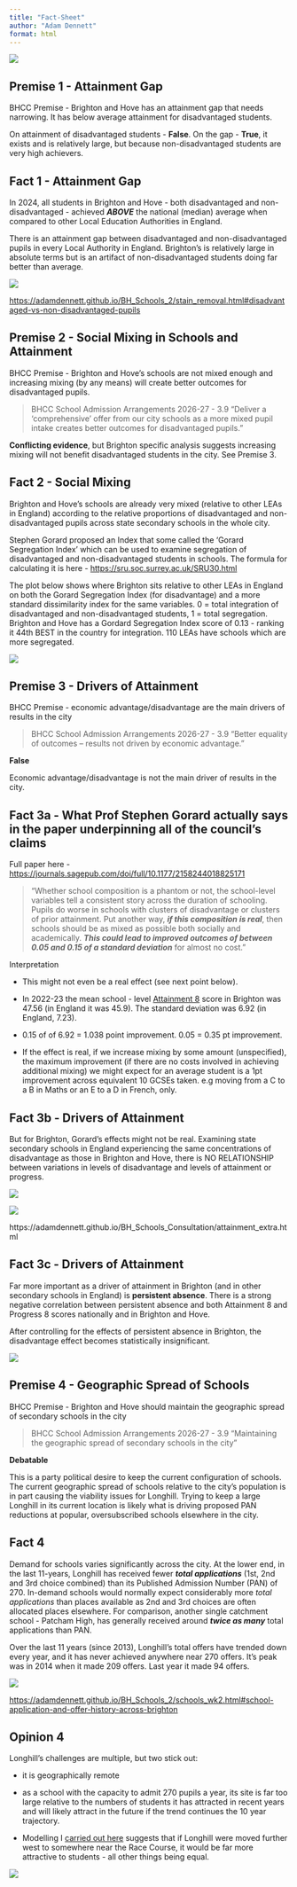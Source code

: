 ```yaml
---
title: "Fact-Sheet"
author: "Adam Dennett"
format: html
---
```


![](images/fact_check.jpeg)

## Premise 1 - Attainment Gap

BHCC Premise - Brighton and Hove has an attainment gap that needs narrowing. It has below average attainment for disadvantaged students.

On attainment of disadvantaged students - **False**. On the gap - **True**, it exists and is relatively large, but because non-disadvantaged students are very high achievers.

## Fact 1 - Attainment Gap

In 2024, all students in Brighton and Hove - both disadvantaged and non-disadvantaged - achieved ***ABOVE*** the national (median) average when compared to other Local Education Authorities in England.

There is an attainment gap between disadvantaged and non-disadvantaged pupils in every Local Authority in England. Brighton's is relatively large in absolute terms but is an artifact of non-disadvantaged students doing far better than average.

![](images/attainmentgap_95.png)

<https://adamdennett.github.io/BH_Schools_2/stain_removal.html#disadvantaged-vs-non-disadvantaged-pupils>

## Premise 2 - Social Mixing in Schools and Attainment

BHCC Premise - Brighton and Hove's schools are not mixed enough and increasing mixing (by any means) will create better outcomes for disadvantaged pupils.

> BHCC School Admission Arrangements 2026-27 - 3.9 "Deliver a ‘comprehensive’ offer from our city schools as a more mixed pupil intake creates better outcomes for disadvantaged pupils."

**Conflicting evidence**, but Brighton specific analysis suggests increasing mixing will not benefit disadvantaged students in the city. See Premise 3.

## Fact 2 - Social Mixing

Brighton and Hove's schools are already very mixed (relative to other LEAs in England) according to the relative proportions of disadvantaged and non-disadvantaged pupils across state secondary schools in the whole city.

Stephen Gorard proposed an Index that some called the 'Gorard Segregation Index' which can be used to examine segregation of disadvantaged and non-disadvantaged students in schools. The formula for calculating it is here - <https://sru.soc.surrey.ac.uk/SRU30.html>

The plot below shows where Brighton sits relative to other LEAs in England on both the Gorard Segregation Index (for disadvantage) and a more standard dissimilarity index for the same variables. 0 = total integration of disadvantaged and non-disadvantaged students, 1 = total segregation. Brighton and Hove has a Gordard Segregation Index score of 0.13 - ranking it 44th BEST in the country for integration. 110 LEAs have schools which are more segregated.

![](images/segregation_plot.png)

## Premise 3 - Drivers of Attainment

BHCC Premise - economic advantage/disadvantage are the main drivers of results in the city

> BHCC School Admission Arrangements 2026-27 - 3.9 "Better equality of outcomes – results not driven by economic advantage."

**False**

Economic advantage/disadvantage is not the main driver of results in the city.

## Fact 3a - What Prof Stephen Gorard actually says in the paper underpinning all of the council's claims

Full paper here - <https://journals.sagepub.com/doi/full/10.1177/2158244018825171>

> "Whether school composition is a phantom or not, the school-level variables tell a consistent story across the duration of schooling. Pupils do worse in schools with clusters of disadvantage or clusters of prior attainment. Put another way, ***if this composition is real***, then schools should be as mixed as possible both socially and academically. ***This could lead to improved outcomes of between 0.05 and 0.15 of a standard deviation*** for almost no cost."

Interpretation

-   This might not even be a real effect (see next point below).

-   In 2022-23 the mean school - level [Attainment 8](https://www.ethnicity-facts-figures.service.gov.uk/education-skills-and-training/11-to-16-years-old/gcse-results-attainment-8-for-children-aged-14-to-16-key-stage-4/latest/) score in Brighton was 47.56 (in England it was 45.9). The standard deviation was 6.92 (in England, 7.23).

-   0.15 of of 6.92 = 1.038 point improvement. 0.05 = 0.35 pt improvement.

-   If the effect is real, if we increase mixing by some amount (unspecified), the maximum improvement (if there are no costs involved in achieving additional mixing) we might expect for an average student is a 1pt improvement across equivalent 10 GCSEs taken. e.g moving from a C to a B in Maths or an E to a D in French, only.


## Fact 3b - Drivers of Attainment

But for Brighton, Gorard's effects might not be real. Examining state secondary schools in England experiencing the same concentrations of disadvantage as those in Brighton and Hove, there is NO RELATIONSHIP between variations in levels of disadvantage and levels of attainment or progress.

![](images/Attainment8_disadvantage.png)

![](images/Progress8_disadvantage.png)

https://adamdennett.github.io/BH_Schools_Consultation/attainment_extra.html

## Fact 3c - Drivers of Attainment

Far more important as a driver of attainment in Brighton (and in other secondary schools in England) is **persistent absence**. There is a strong negative correlation between persistent absence and both Attainment 8 and Progress 8 scores nationally and in Brighton and Hove.

After controlling for the effects of persistent absence in Brighton, the disadvantage effect becomes statistically insignificant.

![](images/progress8_vs_persabs.png)



## Premise 4 - Geographic Spread of Schools

BHCC Premise - Brighton and Hove should maintain the geographic spread of secondary schools in the city

> BHCC School Admission Arrangements 2026-27 - 3.9 "Maintaining the geographic spread of secondary schools in the city"

**Debatable**

This is a party political desire to keep the current configuration of schools. The current geographic spread of schools relative to the city's population is in part causing the viability issues for Longhill. Trying to keep a large Longhill in its current location is likely what is driving proposed PAN reductions at popular, oversubscribed schools elsewhere in the city.

## Fact 4

Demand for schools varies significantly across the city. At the lower end, in the last 11-years, Longhill has received fewer ***total applications*** (1st, 2nd and 3rd choice combined) than its Published Admission Number (PAN) of 270. In-demand schools would normally expect considerably more *total applications* than places available as 2nd and 3rd choices are often allocated places elsewhere. For comparison, another single catchment school - Patcham High, has generally received around ***twice as many*** total applications than PAN.

Over the last 11 years (since 2013), Longhill's total offers have trended down every year, and it has never achieved anywhere near 270 offers. It's peak was in 2014 when it made 209 offers. Last year it made 94 offers.

![](images/yearly_offers_sml.png)

<https://adamdennett.github.io/BH_Schools_2/schools_wk2.html#school-application-and-offer-history-across-brighton>

## Opinion 4

Longhill's challenges are multiple, but two stick out:

-   it is geographically remote

-   as a school with the capacity to admit 270 pupils a year, its site is far too large relative to the numbers of students it has attracted in recent years and will likely attract in the future if the trend continues the 10 year trajectory.

-   Modelling I [carried out here](https://adamdennett.github.io/BH_Schools_2/schools_wk3.html) suggests that if Longhill were moved further west to somewhere near the Race Course, it would be far more attractive to students - all other things being equal.

![](images/map_11_year_olds_2024.png)


